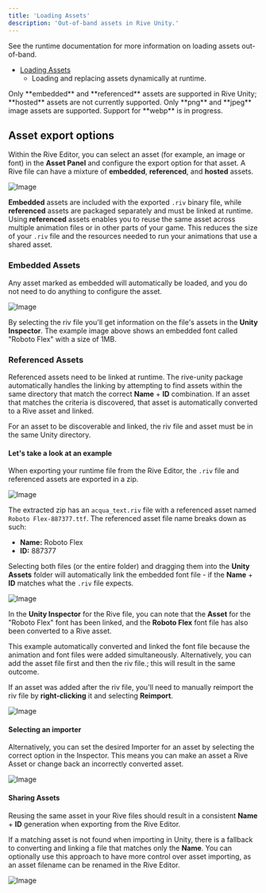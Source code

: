 ```yaml
---
title: 'Loading Assets'
description: 'Out-of-band assets in Rive Unity.'
---
```


See the runtime documentation for more information on loading assets out-of-band.

- [Loading Assets](/runtimes/loading-assets)
  - Loading and replacing assets dynamically at runtime.

<Note>
 Only **embedded** and **referenced** assets are supported in Rive Unity; **hosted** assets are not currently supported.
</Note>

<Note>
 Only **png** and **jpeg** image assets are supported. Support for **webp** is in progress.
</Note>

## Asset export options

Within the Rive Editor, you can select an asset (for example, an image or font) in the **Asset Panel** and configure the export option for that asset. A Rive file can have a mixture of **embedded**, **referenced**, and **hosted** assets.

![Image](https://ucarecdn.com/a108fa8e-df31-43fb-aabc-5e74afbda52d/)

**Embedded** assets are included with the exported `.riv` binary file, while **referenced** assets are packaged separately and must be linked at runtime. Using **referenced** assets enables you to reuse the same asset across multiple animation files or in other parts of your game. This reduces the size of your `.riv` file and the resources needed to run your animations that use a shared asset.

### Embedded Assets

Any asset marked as embedded will automatically be loaded, and you do not need to do anything to configure the asset.

![Image](https://ucarecdn.com/56437853-0d8b-4e62-87ec-3205da02ea52/)

By selecting the riv file you'll get information on the file's assets in the **Unity Inspector**. The example image above shows an embedded font called "Roboto Flex" with a size of 1MB.

### Referenced Assets

Referenced assets need to be linked at runtime. The rive-unity package automatically handles the linking by attempting to find assets within the same directory that match the correct **Name** + **ID** combination. If an asset that matches the criteria is discovered, that asset is automatically converted to a Rive asset and linked.

<Note>
 For an asset to be discoverable and linked, the riv file and asset must be in the same Unity directory.
</Note>

#### Let's take a look at an example

When exporting your runtime file from the Rive Editor, the `.riv` file and referenced assets are exported in a zip.

![Image](https://ucarecdn.com/212a16d7-6686-4722-9d9a-f32a49e4cbd2/)

The extracted zip has an `acqua_text.riv` file with a referenced asset named `Roboto Flex-887377.ttf`. The referenced asset file name breaks down as such:

- **Name:** Roboto Flex
- **ID:** 887377

Selecting both files (or the entire folder) and dragging them into the **Unity Assets** folder will automatically link the embedded font file - if the **Name** + **ID** matches what the `.riv` file expects.

![Image](https://ucarecdn.com/0bb5c521-b8dc-4ac7-9cd1-6fdffb121750/)

In the **Unity Inspector** for the Rive file, you can note that the **Asset** for the "Roboto Flex" font has been linked, and the **Roboto Flex** font file has also been converted to a Rive asset.

This example automatically converted and linked the font file because the animation and font files were added simultaneously. Alternatively, you can add the asset file first and then the riv file.; this will result in the same outcome.

If an asset was added after the riv file, you'll need to manually reimport the riv file by **right-clicking** it and selecting **Reimport**.

![Image](https://ucarecdn.com/04ba8d2c-80cc-41ef-9cdd-f940d6897fbc/)

#### Selecting an importer

Alternatively, you can set the desired Importer for an asset by selecting the correct option in the Inspector. This means you can make an asset a Rive Asset or change back an incorrectly converted asset.

![Image](https://ucarecdn.com/d65592e9-22a4-433f-b4f3-4ca8e72577aa/)

#### Sharing Assets

Reusing the same asset in your Rive files should result in a consistent **Name** + **ID** generation when exporting from the Rive Editor.

If a matching asset is not found when importing in Unity, there is a fallback to converting and linking a file that matches only the **Name**. You can optionally use this approach to have more control over asset importing, as an asset filename can be renamed in the Rive Editor.

![Image](https://ucarecdn.com/a7618b96-a123-4bb9-b604-57ec2c3adc1d/)